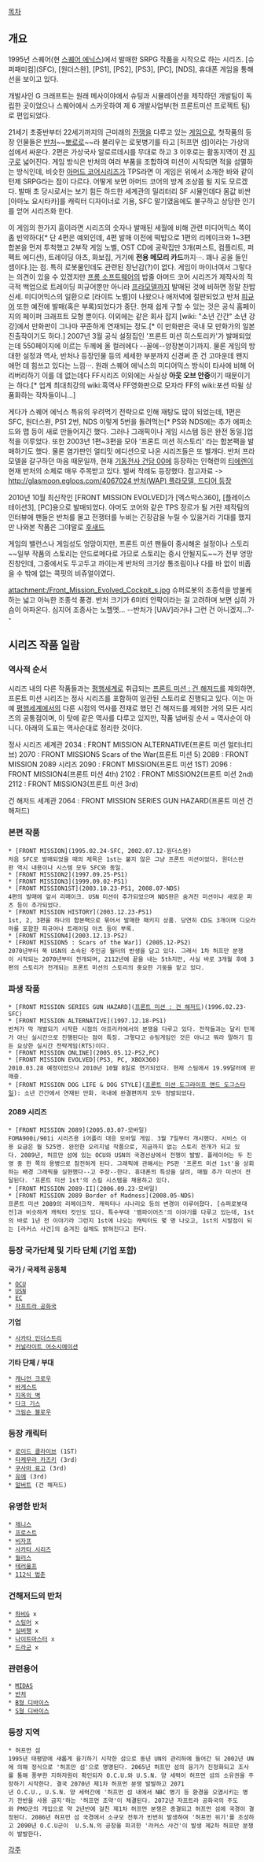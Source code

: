 {{{+3 FRONT MISSION SERIES(フロントミッションシリーズ) }}}

[[목차]]

== 개요 ==
1995년 스퀘어(현 [[스퀘어 에닉스]])에서 발매한 SRPG 작품을 시작으로 하는 시리즈. [슈퍼패미컴](SFC), [원더스완], [PS1], [PS2], [PS3], [PC], [NDS], 휴대폰 게임을 통해 선을 보이고 있다.

개발사인 G 크래프트는 원래 메사이야에서 슈팅과 시뮬레이션을 제작하던 개발팀이 독립한 곳이었으나 스퀘어에서 스카웃하여 제 6 개발사업부(현 프론트미션 프로젝트 팀)로 편입되었다.

21세기 초중반부터 22세기까지의 근미래의 [[전쟁]]을 다루고 있는 [[게임]]으로, 첫작품의 등장 인물들은 [[반처]]~~[http://bbs2.ruliweb.daum.net/gaia/do/ruliweb/family/217/read?articleId=15530542&bbsId=G005&itemId=64&pageIndex=1 뽀로로]~~라 불리우는 로봇병기를 타고 [허프먼 섬]이라는 가상의 섬에서 싸운다. 2편은 가상국사 알로르데시를 무대로 하고 3 이후로는 활동지역이 전 [[지구]]로 넓어진다. 게임 방식은 반처의 여러 부품을 조합하여 미션이 시작되면 적을 섬멸하는 방식인데, 비슷한 [[아머드 코어]]시리즈가 TPS라면 이 게임은 위에서 소개한 바와 같이 턴제 SRPG라는 점이 다르다.  어떻게 보면 아머드 코어의 방계 조상쯤 될 지도 모르겠다.
발매 초 당시로서는 보기 힘든 하드한 세계관의 밀리터리 SF 시뮬인데다 몸값 비싼 [아마노 요시타카]를 캐릭터 디자이너로 기용, SFC 말기였음에도 불구하고 상당한 인기를 얻어 시리즈화 한다.

이 게임의 한가지 흠이라면 시리즈의 숫자나 발매된 세월에 비해 관련 미디어믹스 쪽이 좀 빈약하다[* 단 4편은 예외인데, 4편 발매 이전에 떡밥으로 1편의 리메이크와 1~3편 합본을 먼저 투척했고 2부작 게임 노벨, OST CD에 공략집만 3개(퍼스트, 컴플리트, 퍼펙트 에디션), 트레이딩 아츠, 화보집, 거기에 '''전용 메모리 카드'''까지···. 꽤나 공을 들인 셈이다.]는 점. 특히 로봇물인데도 관련된 장난감(?)이 없다. 게임이 마이너여서 그렇다는 의견이 있을 수 있겠지만 [[프롬 소프트웨어]]의 밥줄 아머드 코어 시리즈가 제작사의 적극적 백업으로 트레이딩 피규어뿐만 아니라 [[프라모델]]까지 발매된 것에 비하면 정말 찬밥신세. 미디어믹스의 일환으로 [라이트 노벨]이 나왔으나 애저녁에 절판되었고 반처 [[피규어]] 또한 예전에 발매(혹은 부록)되었다가 중단. 현재 쉽게 구할 수 있는 것은 공식 홈페이지의 페이퍼 크래프트 모형 뿐이다. 이외에는 같은 회사 잡지 [wiki: "소년 간간" 소년 강강]에서 만화판이 그나마 꾸준하게 연재되는 정도.[* 이 만화판은 국내 모 만화가의 일본 진출작이기도 하다.] 2007년 3월 공식 설정집인 '프론트 미션 히스토리카'가 발매되었는데 550페이지에 이르는 두께에 올 컬러에다 --꼴에--양장본이기까지.  물론 게임의 방대한 설정과 역사, 반처나 등장인물 등의 세세한 부분까지 신경써 준 건 고마운데 왠지 애먼 데 힘쓰고 있다는 느낌···. 원래 스퀘어 에닉스의 미디어믹스 방식이 타사에 비해 어리버리하기 이를 데 없는데다 FF시리즈 이외에는 사실상 '''아웃 오브 안중'''이기 때문이기는 하다.[* 업계 최대최강의 wiki:흑역사 FF영화판으로 모자라 FF의 wiki:포션 따윌 상품화하는 작자들이니...]

게다가 스퀘어 에닉스 특유의 우려먹기 전략으로 인해 재탕도 많이 되었는데, 1편은 SFC, 원더스완, PS1 2번, NDS 이렇게 5번을 돌려먹는[* PS와 NDS에는 추가 에피소드와 맵 등이 새로 만들어지긴 했다. 그러나 그래픽이나 게임 시스템 등은 완전 동일.]업적을 이루었다. 또한 2003년 1편~3편을 모아 '프론트 미션 히스토리' 라는 합본팩을 발매하기도 했다. 물론 염가판인 얼티밋 에디션으로 나온 시리즈들은 또 별개다.
반처 프라모델을 갈구하던 마음 때문일까, 현재 [[기동전사 건담 00]]에 등장하는 인혁련의 [[티에렌]]이 현재 반처의 소체로 매우 주목받고 있다. 벌써 작례도 등장했다. 참고자료 -> [[http://glasmoon.egloos.com/4067024 반처(WAP) 플라모델, 드디어 등장]]

2010년 10월 최신작인 [FRONT MISSION EVOLVED]가 [엑스박스360], [플레이스테이션3], [PC]용으로 발매되었다. 아머도 코어와 같은 TPS 장르가 될 거란 제작팀의 인터뷰에 팬들은 반처를 몰고 전쟁터를 누비는 긴장감을 누릴 수 있을거라 기대를 했지만 나와본 작품은 그야말로 [[후새드]]

게임의 밸런스나 게임성도 엉망이지만, 프론트 미션 팬들이 중시해온 설정이나 스토리~~일부 작품의 스토리는 안드로메다로 가므로 스토리는 중시 안될지도~~가 전부 엉망진창인데, 그중에서도 두고두고 까이는게 반처의 크기상 통조림이나 다를 바 없이 비좁을 수 밖에 없는 콕핏의 비쥬얼이였다.

attachment:/Front_Mission_Evolved_Cockpit_s.jpg
슈퍼로봇의 조종석을 방불케하는 넓고 아늑한 조종석 풍경. 반처 크기가 6미터 안팍이라는 걸 고려하며 보면 심히 가슴이 아파온다. 심지어 조종사는 노헬멧… --반처가 [UAV]라거나 그런 건 아니겠지...?--

== 시리즈 작품 일람 ==
=== 역사적 순서 ===
시리즈 내의 다른 작품들과는 [[평행세계]]로 취급되는 [[프론트 미션 : 건 해저드]]를 제외하면, 프론트 미션 시리즈는 정사 시리즈를 포함하여 일관된 스토리로 진행되고 있다. 이는 아예 [[평행세계]]에서의 다른 시점의 역사를 전재로 했던 건 해저드를 제외한 거의 모든 시리즈의 공통점이며, 이 탓에 같은 역사를 다루고 있지만, 작품 넘버링 순서 = 역사순이 아니다.
아래의 도표는 역사순대로 정리한 것이다.

정사 시리즈 세계관
2034 : FRONT MISSION ALTERNATIVE(프론트 미션 얼터너티브)
2070 : FRONT MISSION5 Scars of the War(프론트 미션 5)
2089 : FRONT MISSION 2089 시리즈
2090 : FRONT MISSION(프론트 미션 1ST)
2096 : FRONT MISSION4(프론트 미션 4th)
2102 : FRONT MISSION2(프론트 미션 2nd)
2112 : FRONT MISSION3(프론트 미션 3rd)

건 해저드 세계관
2064 : FRONT MISSION SERIES GUN HAZARD(프론트 미션 건 해저드)
=== 본편 작품 ===
 * [FRONT MISSION](1995.02.24-SFC, 2002.07.12-원더스완)
 처음 SFC로 발매되었을 때의 제목은 1st는 붙지 않은 그냥 프론트 미션이었다. 원더스완판 역시 내용이나 시스템 모두 SFC와 동일. 
 * [FRONT MISSION2](1997.09.25-PS1)
 * [FRONT MISSION3](1999.09.02-PS1)
 * [FRONT MISSION1ST](2003.10.23-PS1, 2008.07-NDS)
 4편의 발매에 앞서 리메이크. USN 미션이 추가되었으며 NDS판은 숨겨진 미션이나 새로운 파츠 등이 추가되었다.
 * [FRONT MISSION HISTORY](2003.12.23-PS1)
 1st, 2, 3편을 하나의 합본팩으로 묶어서 발매한 패키지 상품. 당연히 CD도 3개이며 디오라마를 포함한 피규어나 트래이딩 아츠 등이 부록. 
 * [FRONT MISSION4](2003.12.13-PS2)
 * [FRONT MISSION5 : Scars of the War]] (2005.12-PS2)
 2070년부터 쭉 USN의 소속된 주인공 월터의 반생을 담고 있다. 그래서 1차 허프만 분쟁이 시작되는 2070년부터 전개되며, 2112년에 끝을 내는 5th지만, 사실 바로 3개월 후에 3편의 스토리가 전개되는 프론트 미션의 스토리의 중요한 기둥을 맡고 있다.

=== 파생 작품 ===
 * [FRONT MISSION SERIES GUN HAZARD]([[프론트 미션 : 건 해저드]])(1996.02.23-SFC)
 * [FRONT MISSION ALTERNATIVE](1997.12.18-PS1)
 반처가 막 개발되기 시작한 시점의 아프리카에서의 분쟁을 다루고 있다. 전작들과는 달리 턴제가 아닌 실시간으로 진행된다는 점이 특징. 그렇다고 슈팅게임인 것은 아니고 뭐라 말하기 힘든 요상한 실시간 전략게임(RTS)이다.
 * [FRONT MISSION ONLINE](2005.05.12-PS2,PC)
 * [FRONT MISSION EVOLVED](PS3, PC, XBOX360)
 2010.03.28 예정이었으나 2010년 10월 8일로 연기되었다. 현재 스팀에서 19.99달러에 판매중.
 * [FRONT MISSION DOG LIFE & DOG STYLE]([[프론트 미션 도그라이프 앤드 도그스타일]]): 소년 간간에서 연재된 만화. 국내에 완결편까지 모두 정발되었다.
==== 2089 시리즈 ====
 * [FRONT MISSION 2089](2005.03.07-모바일)
 FOMA900i/901i 시리즈용 i어플리 대응 모바일 게임. 3월 7일부터 개시했다. 서비스 이용 요금은 월 525엔. 완전한 오리지널 작품으로, 지금까지 없는 스토리 전개가 되고 있다. 2089년, 허프만 섬에 있는 OCU와 USN의 국경선상에서 전쟁이 발발. 플레이어는 두 진영 중 한 쪽의 용병으로 참전하게 된다. 그래픽에 관해서는 PS판 '프론트 미션 1st'을 상회하는 배경 그래픽을 실현했다--고 주장--한다. 휴대폰의 특성을 살려, 매월 추가 미션이 전달된다. '프론트 미션 1st'의 스킬 시스템을 채용하고 있다.  
 * [FRONT MISSION 2089-II](2006.09.23-모바일)
 * [FRONT MISSION 2089 Border of Madness](2008.05-NDS)
 프론트 미션 2089의 리메이크작. 캐릭터나 시나리오 등의 변경이 이루어졌다. [슈퍼로봇대전]과 비슷하게 캐릭터 컷인도 있다. 특수부대 '뱀파이어즈'의 이야기를 다루고 있는데, 1st의 바로 1년 전 이야기라 그런지 1st에 나오는 캐릭터도 몇 명 나오고, 1st의 시발점이 되는 [라커스 사건]의 숨겨진 실체도 밝혀진다고 한다. 

=== 등장 국가단체 및 기타 단체 (기업 포함) === 
'''국가 / 국제적 공동체'''
 * [[OCU]]
 * [[USN]]
 * [[EC]]
 * [[자프트라 공화국]]
'''기업'''
 * [[사카타 인더스트리]]
 * [[커널라이트 어소시에이션]]
'''기타 단체 / 부대'''
 * [[캐니언 크로우]]
 * [[바게스트]] 
 * [[지옥의 벽]]
 * [[다크 기스]]
 * [[크림슨 블로우]]

=== 등장 캐릭터 === 
 * [[로이드 클라이브]] (1ST) 
 * [[타케무라 카즈키]] (3rd)
 * [[쿠사마 료고]] (3rd)
 * [[유에]] (3rd)
 * [[알버트]] (건 해저드)

=== 유명한  반처 === 
 * [[제니스]]
 * [[프로스트]]
 * [[비자프]]
 * [[사카타 시리즈]]
 * [[월러스]]
 * [[테러울프]]
 * [[112식 법춘]]

=== 건해저드의 반처 === 
 * [[하비G]] x
 * [[스팅어]] x
 * [[실버팽]] x
 * [[나이트마스터]] x
 * [[드라군]] x

=== 관련용어 === 
 * [[MIDAS]] 
 * [[반처]]
 * [[B형 디바이스]]
 * [[S형 디바이스]]

=== 등장 지역 === 
 * 허프먼 섬
 1995년 태평양에 새롭게 융기하기 시작한 섬으로 동년 UN의 관리하에 들어간 뒤 2002년 UN에 의해 정식으로 '허프만 섬'으로 명명된다. 2065년 허프만 섬의 융기가 진정화되고 조사를 통해 풍부한 지하자원이 확인되자 O.C.U.와 U.S.N. 양 세력이 허프먼 섬의 소유권을 주장하기 시작한다. 결국 2070년 제1차 허프먼 분쟁 발발하고 2071년 O.C.U., U.S.N. 양 세력간에 '허프먼 섬 내에서 NBC 병기 등 환경을 오염시키는 병기 전반을 사용 금지'하는 '허프먼 조약'이 체결된다. 2072년 자프트라 공화국의 주도와 PMO군의 개입으로 약 2년반에 걸친 제1차 허프먼 분쟁은 종결되고 허프먼 섬에 국경이 결정된다. 2086년 허프먼 섬 국경에서 소규모 전투가 빈번히 발생하여 '허프먼 위기'를 조성하고 2090년 O.C.U군이  U.S.N.의 공장을 파괴한 '라커스 사건'이 발생 제2차 허프만 분쟁이 발발한다.


[[각주]]

